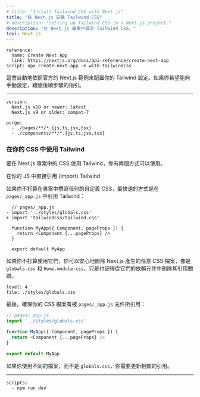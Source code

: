 ```yaml
---
# title: "Install Tailwind CSS with Next.js"
title: "在 Next.js 安裝 Tailwind CSS"
# description: "Setting up Tailwind CSS in a Next.js project."
description: "在 Next.js 專案中設定 Tailwind CSS。"
tool: Next.js
---
```


```preval installation
reference:
  name: Create Next App
  link: https://nextjs.org/docs/api-reference/create-next-app
script: npx create-next-app -e with-tailwindcss
```

<!-- This will automatically configure your Tailwind setup based on the official Next.js example. If you'd like to configure Tailwind manually, continue with the rest of this guide. -->
這會自動地依照官方的 Next.js 範例來配置你的 Tailwind 設定。如果你希望能夠手動設定，跟隨後續步驟的指引。

---

```preval setup
version:
  Next.js v10 or newer: latest
  Next.js v9 or older: compat-7
```

```preval configuration
purge: 
  - ./pages/**/*.{js,ts,jsx,tsx}
  - ./components/**/*.{js,ts,jsx,tsx}
```

<!-- ### Include Tailwind in your CSS -->
### 在你的 CSS 中使用 Tailwind

<!-- When including Tailwind in your CSS in a Next.js project, there are two approaches you can take. -->
要在 Next.js 專案中的 CSS 使用 Tailwind，你有兩個方式可以使用。

<!-- #### Import Tailwind directly in your JS -->
在你的 JS 中直接引用 (import) Tailwind

<!-- If you aren't planning to write any custom CSS in your project, the fastest way to include Tailwind is to import it directly in `pages/_app.js`: -->
如果你不打算在專案中撰寫任何的自定義 CSS，最快速的方式是在 `pages/_app.js` 中引用 Tailwind：

```diff-js
  // pages/_app.js
- import '../styles/globals.css'
+ import 'tailwindcss/tailwind.css'

  function MyApp({ Component, pageProps }) {
    return <Component {...pageProps} />
  }

  export default MyApp
```

<!-- If you aren't planning to use them, you can safely delete any CSS files Next.js creates for you by default like `globals.css` and `Home.module.css`. Make sure you delete any references to them within your components as well. -->
如果你不打算使用它們，你可以安心地刪除 Next.js 產生的任意 CSS 檔案，像是 `globals.css` 和 `Home.module.css`，只是也記得從它們的依賴元件中刪除其引用關聯。

```preval include
level: 4
file: ./styles/globals.css 
```

<!-- Finally, ensure your CSS file is being imported in your `pages/_app.js` component: -->
最後，確保你的 CSS 檔案有被 `pages/_app.js` 元件所引用：

```js
// pages/_app.js
import '../styles/globals.css'

function MyApp({ Component, pageProps }) {
  return <Component {...pageProps} />
}

export default MyApp
```

<!-- If you've chosen to use a different file than the default `globals.css` file, you'll want to update the import accordingly. -->
如果你使用不同的檔案，而不是 `globals.css`，你需要更新相關的引用。

---

```preval finish
scripts:
  - npm run dev
```

